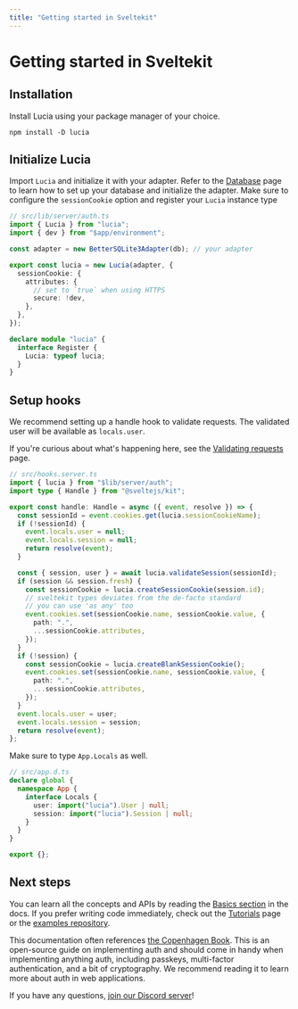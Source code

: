 ```yaml
---
title: "Getting started in Sveltekit"
---
```


# Getting started in Sveltekit

## Installation

Install Lucia using your package manager of your choice.

```
npm install -D lucia
```

## Initialize Lucia

Import `Lucia` and initialize it with your adapter. Refer to the [Database](/database) page to learn how to set up your database and initialize the adapter. Make sure to configure the `sessionCookie` option and register your `Lucia` instance type

```ts
// src/lib/server/auth.ts
import { Lucia } from "lucia";
import { dev } from "$app/environment";

const adapter = new BetterSQLite3Adapter(db); // your adapter

export const lucia = new Lucia(adapter, {
  sessionCookie: {
    attributes: {
      // set to `true` when using HTTPS
      secure: !dev,
    },
  },
});

declare module "lucia" {
  interface Register {
    Lucia: typeof lucia;
  }
}
```

## Setup hooks

We recommend setting up a handle hook to validate requests. The validated user will be available as `locals.user`.

If you're curious about what's happening here, see the [Validating requests](/guides/validate-session-cookies/sveltekit) page.

```ts
// src/hooks.server.ts
import { lucia } from "$lib/server/auth";
import type { Handle } from "@sveltejs/kit";

export const handle: Handle = async ({ event, resolve }) => {
  const sessionId = event.cookies.get(lucia.sessionCookieName);
  if (!sessionId) {
    event.locals.user = null;
    event.locals.session = null;
    return resolve(event);
  }

  const { session, user } = await lucia.validateSession(sessionId);
  if (session && session.fresh) {
    const sessionCookie = lucia.createSessionCookie(session.id);
    // sveltekit types deviates from the de-facto standard
    // you can use 'as any' too
    event.cookies.set(sessionCookie.name, sessionCookie.value, {
      path: ".",
      ...sessionCookie.attributes,
    });
  }
  if (!session) {
    const sessionCookie = lucia.createBlankSessionCookie();
    event.cookies.set(sessionCookie.name, sessionCookie.value, {
      path: ".",
      ...sessionCookie.attributes,
    });
  }
  event.locals.user = user;
  event.locals.session = session;
  return resolve(event);
};
```

Make sure to type `App.Locals` as well.

```ts
// src/app.d.ts
declare global {
  namespace App {
    interface Locals {
      user: import("lucia").User | null;
      session: import("lucia").Session | null;
    }
  }
}

export {};
```

## Next steps

You can learn all the concepts and APIs by reading the [Basics section](/basics/sessions) in the docs. If you prefer writing code immediately, check out the [Tutorials](/tutorials) page or the [examples repository](https://github.com/lucia-auth/examples/tree/main).

This documentation often references [the Copenhagen Book](https://thecopenhagenbook.com/mfa). This is an open-source guide on implementing auth and should come in handy when implementing anything auth, including passkeys, multi-factor authentication, and a bit of cryptography. We recommend reading it to learn more about auth in web applications.

If you have any questions, [join our Discord server](https://discord.com/invite/PwrK3kpVR3)!

